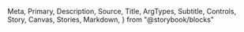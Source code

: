   Meta,
  Primary,
  Description,
  Source,
  Title,
  ArgTypes,
  Subtitle,
  Controls,
  Story,
  Canvas,
  Stories,
  Markdown,
} from "@storybook/blocks"

<Meta of={IconStories} />

<Title />

<Description of={IconStories} />

```tsx
import { Icon } from "@einride/ui"
```

## Basic

<Description of={IconStories.One} />

<Canvas of={IconStories.One} />

<Controls of={IconStories.One} />

## Size

<Description of={IconStories.WithLargeText} />

<Canvas of={IconStories.WithLargeText} />

<Controls of={IconStories.WithLargeText} include={["color", "name"]} />
